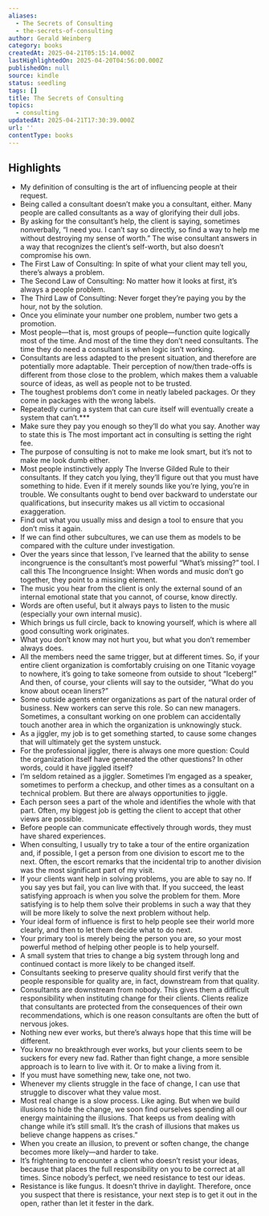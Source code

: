 ```yaml
---
aliases:
  - The Secrets of Consulting
  - the-secrets-of-consulting
author: Gerald Weinberg
category: books
createdAt: 2025-04-21T05:15:14.000Z
lastHighlightedOn: 2025-04-20T04:56:00.000Z
publishedOn: null
source: kindle
status: seedling
tags: []
title: The Secrets of Consulting
topics:
  - consulting
updatedAt: 2025-04-21T17:30:39.000Z
url: ''
contentType: books
---
```

## Highlights

- My definition of consulting is the art of influencing people at their request.
- Being called a consultant doesn’t make you a consultant, either. Many people are called consultants as a way of glorifying their dull jobs.
- By asking for the consultant’s help, the client is saying, sometimes nonverbally, “I need you. I can’t say so directly, so find a way to help me without destroying my sense of worth.” The wise consultant answers in a way that recognizes the client’s self-worth, but also doesn’t compromise his own.
- The First Law of Consulting: In spite of what your client may tell you, there’s always a problem.
- The Second Law of Consulting: No matter how it looks at first, it’s always a people problem.
- The Third Law of Consulting: Never forget they’re paying you by the hour, not by the solution.
- Once you eliminate your number one problem, number two gets a promotion.
- Most people—that is, most groups of people—function quite logically most of the time. And most of the time they don’t need consultants. The time they do need a consultant is when logic isn’t working.
- Consultants are less adapted to the present situation, and therefore are potentially more adaptable. Their perception of now/then trade-offs is different from those close to the problem, which makes them a valuable source of ideas, as well as people not to be trusted.
- The toughest problems don’t come in neatly labeled packages. Or they come in packages with the wrong labels.
- Repeatedly curing a system that can cure itself will eventually create a system that can’t.***
- Make sure they pay you enough so they’ll do what you say. Another way to state this is The most important act in consulting is setting the right fee.
- The purpose of consulting is not to make me look smart, but it’s not to make me look dumb either.
- Most people instinctively apply The Inverse Gilded Rule to their consultants. If they catch you lying, they’ll figure out that you must have something to hide. Even if it merely sounds like you’re lying, you’re in trouble. We consultants ought to bend over backward to understate our qualifications, but insecurity makes us all victim to occasional exaggeration.
- Find out what you usually miss and design a tool to ensure that you don’t miss it again.
- If we can find other subcultures, we can use them as models to be compared with the culture under investigation.
- Over the years since that lesson, I’ve learned that the ability to sense incongruence is the consultant’s most powerful “What’s missing?” tool. I call this The Incongruence Insight: When words and music don’t go together, they point to a missing element.
- The music you hear from the client is only the external sound of an internal emotional state that you cannot, of course, know directly.
- Words are often useful, but it always pays to listen to the music (especially your own internal music).
- Which brings us full circle, back to knowing yourself, which is where all good consulting work originates.
- What you don’t know may not hurt you, but what you don’t remember always does.
- All the members need the same trigger, but at different times. So, if your entire client organization is comfortably cruising on one Titanic voyage to nowhere, it’s going to take someone from outside to shout “Iceberg!” And then, of course, your clients will say to the outsider, “What do you know about ocean liners?”
- Some outside agents enter organizations as part of the natural order of business. New workers can serve this role. So can new managers. Sometimes, a consultant working on one problem can accidentally touch another area in which the organization is unknowingly stuck.
- As a jiggler, my job is to get something started, to cause some changes that will ultimately get the system unstuck.
- For the professional jiggler, there is always one more question: Could the organization itself have generated the other questions? In other words, could it have jiggled itself?
- I’m seldom retained as a jiggler. Sometimes I’m engaged as a speaker, sometimes to perform a checkup, and other times as a consultant on a technical problem. But there are always opportunities to jiggle.
- Each person sees a part of the whole and identifies the whole with that part. Often, my biggest job is getting the client to accept that other views are possible.
- Before people can communicate effectively through words, they must have shared experiences.
- When consulting, I usually try to take a tour of the entire organization and, if possible, I get a person from one division to escort me to the next. Often, the escort remarks that the incidental trip to another division was the most significant part of my visit.
- If your clients want help in solving problems, you are able to say no. If you say yes but fail, you can live with that. If you succeed, the least satisfying approach is when you solve the problem for them. More satisfying is to help them solve their problems in such a way that they will be more likely to solve the next problem without help.
- Your ideal form of influence is first to help people see their world more clearly, and then to let them decide what to do next.
- Your primary tool is merely being the person you are, so your most powerful method of helping other people is to help yourself.
- A small system that tries to change a big system through long and continued contact is more likely to be changed itself.
- Consultants seeking to preserve quality should first verify that the people responsible for quality are, in fact, downstream from that quality.
- Consultants are downstream from nobody. This gives them a difficult responsibility when instituting change for their clients. Clients realize that consultants are protected from the consequences of their own recommendations, which is one reason consultants are often the butt of nervous jokes.
- Nothing new ever works, but there’s always hope that this time will be different.
- You know no breakthrough ever works, but your clients seem to be suckers for every new fad. Rather than fight change, a more sensible approach is to learn to live with it. Or to make a living from it.
- If you must have something new, take one, not two.
- Whenever my clients struggle in the face of change, I can use that struggle to discover what they value most.
- Most real change is a slow process. Like aging. But when we build illusions to hide the change, we soon find ourselves spending all our energy maintaining the illusions. That keeps us from dealing with change while it’s still small. It’s the crash of illusions that makes us believe change happens as crises.”
- When you create an illusion, to prevent or soften change, the change becomes more likely—and harder to take.
- It’s frightening to encounter a client who doesn’t resist your ideas, because that places the full responsibility on you to be correct at all times. Since nobody’s perfect, we need resistance to test our ideas.
- Resistance is like fungus. It doesn’t thrive in daylight. Therefore, once you suspect that there is resistance, your next step is to get it out in the open, rather than let it fester in the dark.
